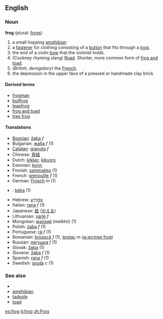 ==English==
===Noun===
'''frog''' (plural: [[frogs]])

# a small hopping [[amphibian]]
# a [[fastener]] for clothing consisting of a [[button]] that fits through a [[loop]].
# the end of a violin [[bow]] that the violinist holds.
#(Cockney rhyming slang) [[Road]]. Shorter, more common form of [[frog and toad]].
# (''British, derogatory'') the [[French]].
# the depression in the upper face of a pressed or handmade clay brick

====Derived terms====
*[[frogman]]
*[[bullfrog]]
*[[leapfrog]]
*[[frog and toad]]
*[[tree frog]]

====Translations====
*[[Bosnian]]: [[žaba]] ''f''
*Bulgarian: [[жаба]] ''f'' (1)
*[[Catalan]]: [[granota]] ''f''
*Chinese: [[青蛙]]
*Dutch: [[kikker]], [[kikvors]]
*Estonian: [[konn]]
*Finnish: [[sammakko]] (1)
*French: [[grenouille]] ''f'' (1)
*German: [[Frosch]] ''m'' (1)
*{{hu}}: [[béka]] (1)
*Hebrew: [[צפרדע|צְפַרְדֵעַ]]
*Italian: [[rana]] ''f'' (1)
*Japanese: [[蛙]] ([[かえる]])
*Lithuanian: [[varlė]] ''f''
*Mongolian: [[мэлхий]] (melkhii) (1)
*Polish: [[żaba]] ''f'' (1)
*Portuguese: [[rã]] ''f'' (1)
*Romanian: [[broască]] ''f'' (1), [[brotac]] ''m'' ([[w:en:tree frog]])
*Russian: [[лягушка]] ''f'' (1)
*Slovak: [[žaba]] (1)
*Slovene: [[žaba]] ''f'' (1)
*Spanish: [[rana]] ''f'' (1)
*Swedish: [[groda]] ''c'' (1)

===See also===
*{{pedialite}}
*[[amphibian]]
*[[tadpole]]
*[[toad]]

[[es:frog]]
[[it:frog]]
[[zh:Frog]]